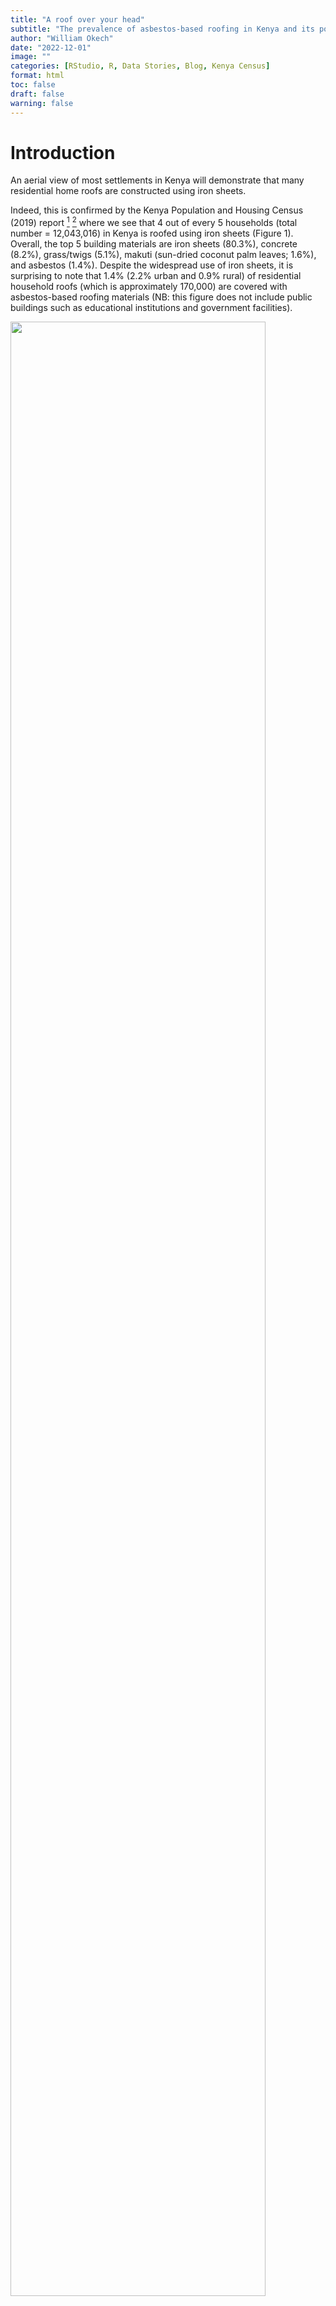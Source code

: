 ```yaml
---
title: "A roof over your head"
subtitle: "The prevalence of asbestos-based roofing in Kenya and its potential effects"
author: "William Okech"
date: "2022-12-01"
image: ""
categories: [RStudio, R, Data Stories, Blog, Kenya Census]
format: html
toc: false
draft: false
warning: false
---
```


# Introduction

An aerial view of most settlements in Kenya will demonstrate that many residential home roofs are constructed using iron sheets.

Indeed, this is confirmed by the Kenya Population and Housing Census (2019) report [^1] [^2] where we see that 4 out of every 5 households (total number = 12,043,016) in Kenya is roofed using iron sheets (Figure 1). Overall, the top 5 building materials are iron sheets (80.3%), concrete (8.2%), grass/twigs (5.1%), makuti (sun-dried coconut palm leaves; 1.6%), and asbestos (1.4%). Despite the widespread use of iron sheets, it is surprising to note that 1.4% (2.2% urban and 0.9% rural) of residential household roofs (which is approximately 170,000) are covered with asbestos-based roofing materials (NB: this figure does not include public buildings such as educational institutions and government facilities).

[^1]: Kenya National Bureau of Statistics. The 2019 Kenya Population and Housing Census. Volume I: Population by County and Sub-County and Volume III: Distribution of Population by Age and Sex.

[^2]: Shelmith Kariuki (2020). rKenyaCensus: 2019 Kenya Population and Housing Census Results. R package version 0.0.2.

![](images/national_treemap.png){fig-align="center" width="90%"}

Figure 1: Roof types in Kenya (visualizations generated in RStudio)

# Asbestos and its potential risks

Asbestos refers to a class of six minerals that naturally form a bundle of fibers. These fibers have many properties that make them attractive, including a lack of electrical conductivity, and chemical, heat, and fire resistance. Historically, asbestos has been used for various commercial and industrial applications, including roofing shingles, automobile brakes, and textured paints for walls and ceilings [^3]. However, using asbestos for products that come into regular contact with humans is quite problematic. Why? Asbestos is a known human carcinogen, and the primary risk factor for most mesotheliomas is asbestos exposure [^4] [^5]. Furthermore, asbestos exposure (depending on the frequency, amount, and type) can cause asbestosis, pleural disease, and cancer. If asbestos-based materials remain intact, there is minimal risk to the user, but if materials are damaged via natural degradation or during home demolition and remodeling, tiny asbestos fibers will be released into the air [^6] [^7]. In Kenya, Legal Notice No. 121 of the Environmental Management and Coordination (Waste Management) Regulations (2006)[^8] states that waste containing asbestos is classified as hazardous. Why should Kenyans be concerned about this? In the 2013/2014 financial year, Kenya spent approximately one-tenth of its total health budget on asbestos-related cancers [^9] [^10] [^11].

[^3]: Learn About Asbestos (no date) EPA. Environmental Protection Agency. Available at: https://www.epa.gov/asbestos/learn-about-asbestos (Accessed: December 1, 2022).

[^4]: Asbestos exposure and cancer risk fact sheet (no date) National Cancer Institute. Available at: https://www.cancer.gov/about-cancer/causes-prevention/risk/substances/asbestos/asbestos-fact-sheet (Accessed: December 1, 2022).

[^5]: Asbestos (no date) World Health Organization. World Health Organization. Available at: https://www.iarc.who.int/risk-factor/asbestos/ (Accessed: December 1, 2022).

[^6]: Learn About Asbestos (no date) EPA. Environmental Protection Agency. Available at: https://www.epa.gov/asbestos/learn-about-asbestos (Accessed: December 1, 2022).

[^7]: Asbestos and your health (2016) Centers for Disease Control and Prevention. Centers for Disease Control and Prevention. Available at: https://www.atsdr.cdc.gov/asbestos/index.html (Accessed: December 1, 2022).

[^8]: Act Title: ENVIRONMENTAL MANAGEMENT AND CO-ORDINATION (no date) No. 8 of 1999. Available at: http://kenyalaw.org:8181/exist/kenyalex/sublegview.xql?subleg=No.+8+of+1999 (Accessed: December 1, 2022).

[^9]: Okoth, D. (2013) Slow transition from use of asbestos raises concern as cancer cases rise, The Standard. Available at: https://www.standardmedia.co.ke/lifestyle/article/2000096118/slow-transition-from-use-of-asbestos-raises-concern-as-cancer-cases-rise (Accessed: December 1, 2022).

[^10]: GCR, S. (2016) Kenya faces cancer epidemic caused by asbestos roofs, Global Construction Review. Available at: https://www.globalconstructionreview.com/kenya-faces-cancer-epid7emic-caus7ed-asbe7stos/ (Accessed: December 1, 2022).

[^11]: Irungu, S. (2020) Exposure to the noxious asbestos needs to be alleviated with a lot of care, Kenya Climate Innovation Center (KCIC). Available at: https://www.kenyacic.org/2019/11/exposure-to-the-noxious-asbestos-needs-to-be-alleviated-with-a-lot-of-care/ (Accessed: December 1, 2022).

Where do we find high numbers of asbestos-based roofs in Kenya? As previously stated, 1.4% of households in Kenya have asbestos-based roofs. Figure 2 demonstrates the percentage of households with asbestos-based roofs in every county in Kenya. Interestingly, 4 (Nairobi, Kajiado, Machakos, and Kiambu) out of the top 6 counties (from a total of 47) fall within the Nairobi Metropolitan region.

# Where do we find high numbers of asbestos-based roofs in Kenya?

As previously stated, 1.4% of households in Kenya have asbestos-based roofs. Figure 2 demonstrates the percentage of households with asbestos-based roofs in every county in Kenya. Interestingly, 4 (Nairobi, Kajiado, Machakos, and Kiambu) out of the top 6 counties (from a total of 47) fall within the Nairobi Metropolitan region.

![](images/all_counties_asbestos_barplot_map.png){fig-align="center" width="90%"}

Figure 2: Percentage(%) of households with asbestos-based roofs distributed by county (visualizations generated using RStudio)

Next, I investigated the subcounties with the highest number of households with asbestos-based roofs. The top 5 subcounties are located within Nairobi county, with Embakasi subcounty taking the lead with just over 8,000 households.

![](images/top_households_asbestos_raw.png){fig-align="center" width="90%"}

Figure 3: The top ten subcounties with the highest number of households that have asbestos-based roofs (visualizations generated using RStudio)

# Conclusion

Overall, this study demonstrates that a notable proportion of Kenyan households used asbestos-based roofing materials, with Nairobi Metropolitan county accounting for the largest number of households. It is widely acknowledged that asbestos is harmful to our health, and asbestos-related diseases impose a significant burden on the economy. However, the impact of these roofs on the health of residents may not be fully apparent as asbestos exposure may also occur in various settings such as educational facilities and government institutions. To lessen the impact of asbestos exposure, it would be beneficial for local/county governments to educate residents about the dangers of asbestos and facilitate the complex and costly removal of asbestos-based roofing materials.
